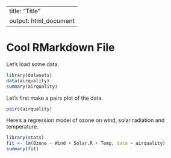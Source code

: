 
---
title: "Title"
output: html_document
---

Cool RMarkdown File
===================

Let's load some data.

```{r}
library(datasets)
data(airquality)
summary(airquality)
```


Let's first make a pairs plot of the data.

```{r}
pairs(airquality)
```

Here's a regression model of ozone on wind, solar radiation and temperature.

```{r}
library(stats)
fit <- lm(Ozone ~ Wind + Solar.R + Temp, data = airquality)
summary(fit)
```

